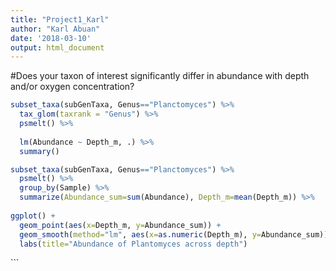 ```yaml
---
title: "Project1_Karl"
author: "Karl Abuan"
date: '2018-03-10'
output: html_document
---
```


#Does your taxon of interest significantly differ in abundance with depth and/or oxygen concentration?
```r
subset_taxa(subGenTaxa, Genus=="Planctomyces") %>% 
  tax_glom(taxrank = "Genus") %>%
  psmelt() %>%
  
  lm(Abundance ~ Depth_m, .) %>% 
  summary()

subset_taxa(subGenTaxa, Genus=="Planctomyces") %>%
  psmelt() %>% 
  group_by(Sample) %>% 
  summarize(Abundance_sum=sum(Abundance), Depth_m=mean(Depth_m)) %>% 
  
ggplot() +
  geom_point(aes(x=Depth_m, y=Abundance_sum)) +
  geom_smooth(method="lm", aes(x=as.numeric(Depth_m), y=Abundance_sum)) +
  labs(title="Abundance of Plantomyces across depth")
```
```
